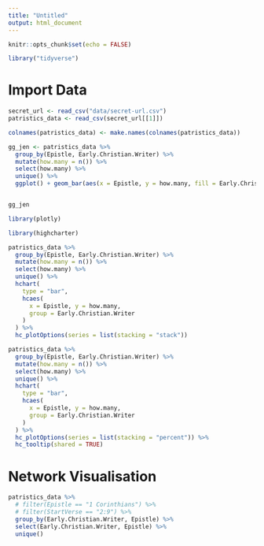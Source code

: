 ```yaml
---
title: "Untitled"
output: html_document
---
```


```r
knitr::opts_chunk$set(echo = FALSE)
```

```r
library("tidyverse")
```

# Import Data

```r
secret_url <- read_csv("data/secret-url.csv")
patristics_data <- read_csv(secret_url[[1]])
```

```r
colnames(patristics_data) <- make.names(colnames(patristics_data))

gg_jen <- patristics_data %>% 
  group_by(Epistle, Early.Christian.Writer) %>%
  mutate(how.many = n()) %>%
  select(how.many) %>%
  unique() %>%
  ggplot() + geom_bar(aes(x = Epistle, y = how.many, fill = Early.Christian.Writer),stat = "identity") + coord_flip()


gg_jen
```

```r
library(plotly)

library(highcharter)

patristics_data %>% 
  group_by(Epistle, Early.Christian.Writer) %>%
  mutate(how.many = n()) %>%
  select(how.many) %>%
  unique() %>%
  hchart(
    type = "bar",
    hcaes(
      x = Epistle, y = how.many, 
      group = Early.Christian.Writer
    )
  ) %>%
  hc_plotOptions(series = list(stacking = "stack"))
```

```r
patristics_data %>% 
  group_by(Epistle, Early.Christian.Writer) %>%
  mutate(how.many = n()) %>%
  select(how.many) %>%
  unique() %>%
  hchart(
    type = "bar",
    hcaes(
      x = Epistle, y = how.many, 
      group = Early.Christian.Writer
    )
  ) %>%
  hc_plotOptions(series = list(stacking = "percent")) %>%
  hc_tooltip(shared = TRUE)
```


# Network Visualisation

```r
patristics_data %>%
  # filter(Epistle == "1 Corinthians") %>%
  # filter(StartVerse == "2:9") %>%
  group_by(Early.Christian.Writer, Epistle) %>%
  select(Early.Christian.Writer, Epistle) %>%
  unique()
```

